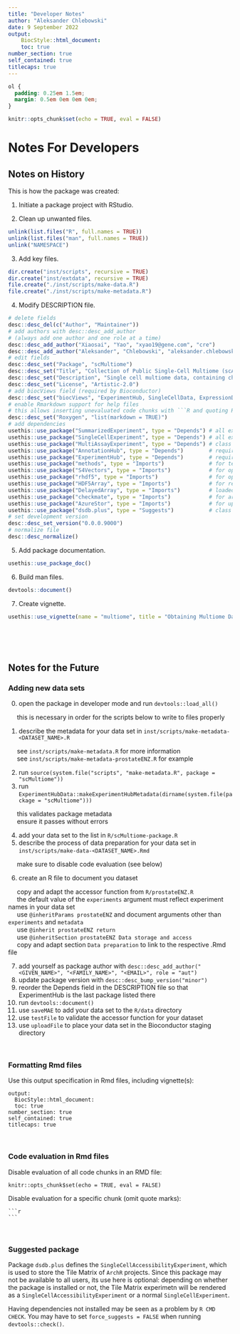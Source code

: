 ```yaml
---
title: "Developer Notes"
author: "Aleksander Chlebowski"
date: 9 September 2022
output:
    BiocStyle::html_document:
    toc: true
number_section: true
self_contained: true
titlecaps: true
---
```


```css
ol {
  padding: 0.25em 1.5em;
  margin: 0.5em 0em 0em 0em;
}
```

```r
knitr::opts_chunk$set(echo = TRUE, eval = FALSE)
```

# Notes For Developers

## Notes on History

This is how the package was created:

1. Initiate a package project with RStudio.

2. Clean up unwanted files.
```r
unlink(list.files("R", full.names = TRUE))
unlink(list.files("man", full.names = TRUE))
unlink("NAMESPACE")
```

3. Add key files.
```r
dir.create("inst/scripts", recursive = TRUE)
dir.create("inst/extdata", recursive = TRUE)
file.create("./inst/scripts/make-data.R")
file.create("./inst/scripts/make-metadata.R")
```

4. Modify DESCRIPTION file.
```r
# delete fields
desc::desc_del(c("Author", "Maintainer"))
# add authors with desc::desc_add_author
# (always add one author and one role at a time)
desc::desc_add_author("Xiaosai", "Yao", "xyao19@gene.com", "cre")
desc::desc_add_author("Aleksander", "Chlebowski", "aleksander.chlebowski@contractors.roche.com", "aut")
# edit fields
desc::desc_set("Package", "scMultiome")
desc::desc_set("Title", "Collection of Public Single-Cell Multiome (scATAC + scRNAseq) Datasets")
desc::desc_set("Description", "Single cell multiome data, containing chromatin accessibility (scATAC-seq) and gene expression (scRNA-seq) information analyzed with the ArchR package and presented as MultiAssayExperiment objects.")
desc::desc_set("License", "Artistic-2.0")
# add biocViews field (required by Bioconductor)
desc::desc_set("biocViews", "ExperimentHub, SingleCellData, ExpressionData, Homo_sapiens_Data, CellCulture, Tissue, GEO")
# enable Rmarkdown support for help files
# this allows inserting unevaluated code chunks with ```R and quoting Rmd files with {r child = <PATH>}
desc::desc_set("Roxygen", "list(markdown = TRUE)")
# add dependencies
usethis::use_package("SummarizedExperiment", type = "Depends") # all experiments inherit from this
usethis::use_package("SingleCellExperiment", type = "Depends") # all experiments inherit from this
usethis::use_package("MultiAssayExperiment", type = "Depends") # class of final object
usethis::use_package("AnnotationHub", type = "Depends")        # required by Bioconductor
usethis::use_package("ExperimentHub", type = "Depends")        # required by Bioconductor
usethis::use_package("methods", type = "Imports")              # for testing and changing object classes
usethis::use_package("S4Vectors", type = "Imports")            # for operating on DataFrames
usethis::use_package("rhdf5", type = "Imports")                # for operating on hdf5 files
usethis::use_package("HDF5Array", type = "Imports")            # for reading assays from hdf5 files
usethis::use_package("DelayedArray", type = "Imports")         # loaded assays inherit from this
usethis::use_package("checkmate", type = "Imports")            # for argument checks in functions
usethis::use_package("AzureStor", type = "Imports")            # for uploading data to Bioconductor
usethis::use_package("dsdb.plus", type = "Suggests")           # class of TileMatrix experiment
# set development version
desc::desc_set_version("0.0.0.9000")
# normalize file
desc::desc_normalize()
```

5. Add package documentation.
```r
usethis::use_package_doc()
```

6. Build man files.
```r
devtools::document()
```

7. Create vignette.
```r
usethis::use_vignette(name = "multiome", title = "Obtaining Multiome Data")
```



<br><br><br>

## Notes for the Future

### Adding new data sets

0. open the package in developer mode and run `devtools::load_all()`

|      this is necessary in order for the scripts below to write to files properly


1. describe the metadata for your data set in `inst/scripts/make-metadata-<DATASET_NAME>.R`

|      see `inst/scripts/make-metadata.R` for more information
|      see `inst/scripts/make-metadata-prostateENZ.R` for example


2. run `source(system.file("scripts", "make-metadata.R", package = "scMultiome"))`
3. run `ExperimentHubData::makeExperimentHubMetadata(dirname(system.file(package = "scMultiome")))`

|      this validates package metadata
|      ensure it passes without errors


4. add your data set to the list in `R/scMultiome-package.R`
5. describe the process of data preparation for your data set in `inst/scripts/make-data-<DATASET_NAME>.Rmd`

|      make sure to disable code evaluation (see below)


6. create an R file to document you dataset

|      copy and adapt the accessor function from `R/prostateENZ.R`
|      the default value of the `experiments` argument must reflect experiment names in your data set
|      use `@inheritParams prostateENZ` and document arguments other than `experiments` and `metadata`
|      use `@inherit prostateENZ return`
|      use `@inheritSection prostateENZ Data storage and access`
|      copy and adapt section `Data preparation` to link to the respective .Rmd file


7. add yourself as package author with `desc::desc_add_author("<GIVEN_NAME>", "<FAMILY_NAME>", "<EMAIL>", role = "aut")`
8. update package version with `desc::desc_bump_version("minor")`
9. reorder the Depends field in the DESCRIPTION file so that ExperimentHub is the last package listed there
10. run `devtools::document()`
11. use `saveMAE` to add your data set to the `R/data` directory
12. use `testFile` to validate the accessor function for your dataset
13. use `uploadFile` to place your data set in the Bioconductor staging directory

<br>

### Formatting Rmd files

Use this output specification in Rmd files, including vignette(s):
```
output:
  BiocStyle::html_document:
  toc: true
number_section: true
self_contained: true
titlecaps: true
```

<br>

### Code evaluation in Rmd files

Disable evaluation of all code chunks in an RMD file:
```
knitr::opts_chunk$set(echo = TRUE, eval = FALSE)
```

Disable evaluation for a specific chunk (omit quote marks):
````verbatim
```r

```
````

<br>

### Suggested package

Package `dsdb.plus` defines the `SingleCellAccessibilityExperiment`, which is used to store the Tile Matrix of `ArchR` projects. Since this package may not be available to all users, its use here is optional: depending on whether the package is installed or not, the Tile Matrix experimetn will be rendered as a `SingleCellAccessibilityExperiment` or a normal `SingleCellExperiment`.

Having dependencies not installed may be seen as a problem by `R CMD CHECK`. You may have to set `force_suggests = FALSE` when running `devtools::check()`.


<br>
